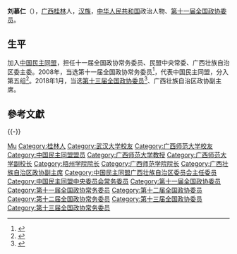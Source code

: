 '''刘慕仁'''（{{bd|1963年|8月||catIdx=Liu刘}}），[[广西|广西]][[桂林|桂林]]人，[[汉族|汉族]]，[[中华人民共和国|中华人民共和国]]政治人物、[[第十一届全国政协委员|第十一届全国政协委员]]。

== 生平 ==
加入[[中国民主同盟|中国民主同盟]]，担任十一届全国政协常务委员、民盟中央常委、广西壮族自治区委主委。2008年，当选第十一届全国政协常务委员<ref>{{cite news|title=第十一届全国政协委员名单|url=http://www.indaa.com.cn/zt/2009qglh/zxzs/200903/t20090303_127573.html|accessdate=2013-04-09|newspaper=新华社北京1月25日电 中国人民政治协商会议第十一届全国委员会委员名单(共2237人，2008年1月25日政协第十届全国委员会常务委员会第二十次会议通过)|date=2008年1月25日|deadurl=yes|archiveurl=https://web.archive.org/web/20130928014403/http://www.indaa.com.cn/zt/2009qglh/zxzs/200903/t20090303_127573.html|archivedate=2013年9月28日}}</ref>，代表中国民主同盟，分入第五组<ref>{{cite news|title=全国政协信息-刘慕仁|url=http://www.cppcc.gov.cn/CMS/wylibary/showJcwyxtInfoWylibary.action?tabJcwyxt.guid=11W0001670&wytype=wjwy|accessdate=2013-04-11|newspaper=全国政协委员会|archive-date=2018-01-27|archive-url=https://web.archive.org/web/20180127083955/http://www.cppcc.gov.cn/CMS/wylibary/showJcwyxtInfoWylibary.action?tabJcwyxt.guid=11W0001670&wytype=wjwy|dead-url=no}}</ref>。2018年1月，当选[[中国人民政治协商会议第十三届全国委员会委员名单|第十三届全国政协委员]]<ref>{{Cite web|url=http://sports.163.com/18/0126/06/D92BRKK400051C89.html|title=中国人民政治协商会议第十三届全国委员会委员名单|accessdate=2018-01-26|last=|work=网易|archive-url=https://web.archive.org/web/20180127143232/http://sports.163.com/18/0126/06/D92BRKK400051C89.html|archive-date=2018-01-27|dead-url=yes}}</ref>、广西壮族自治区政协副主席。

== 參考文獻 ==
{{reflist}}

{{-}}
{{start box}}
{{s-ppo|{{PRC}}[[民主党派|民主党派]]}}
{{s-before|[[梁超然|梁超然]]}}
{{s-title|[[中国民主同盟广西壮族自治区委员会|中国民主同盟广西壮族自治区委员会]]主任委员|2007年5月－2022年6月}}
{{s-after|[[邓长球|邓长球]]}}
{{s-edu}}
{{s-before|[[于瑮|于瑮]]}}
{{s-title|[[广西师范学院|广西师范学院]]院长|2008年6月－2013年9月}}
{{s-after|[[李丰生|李丰生]]}}
{{s-new}}
{{s-title|[[梧州学院|梧州学院]]院长|2006年－2008年}}
{{s-after|[[李丰生|李丰生]]}}
{{end box}}
{{广西壮族自治区领导人}}
{{Navboxes
| title  = 刘慕仁在[[中国民主同盟|中国民主同盟]]的职务
| list1  =
{{中国民主同盟第十届中央委员会}}
{{中国民主同盟第十一届中央委员会}}
{{中国民主同盟第十二届中央委员会}}
}}

{{Authority control}}
{{DEFAULTSORT:Liu刘}}
[[Category:刘姓|Mu]]
[[Category:桂林人|Category:桂林人]]
[[Category:武汉大学校友|Category:武汉大学校友]]
[[Category:广西师范大学校友|Category:广西师范大学校友]]
[[Category:中国民主同盟盟员|Category:中国民主同盟盟员]]
[[Category:广西师范大学教授|Category:广西师范大学教授]]
[[Category:广西师范大学副校长|Category:广西师范大学副校长]]
[[Category:梧州学院院长|Category:梧州学院院长]]
[[Category:广西师范学院院长|Category:广西师范学院院长]]
[[Category:广西壮族自治区政协副主席|Category:广西壮族自治区政协副主席]]
[[Category:中国民主同盟广西壮族自治区委员会主任委员|Category:中国民主同盟广西壮族自治区委员会主任委员]]
[[Category:中国民主同盟中央委员会常务委员|Category:中国民主同盟中央委员会常务委员]]
[[Category:第十一届全国政协委员|Category:第十一届全国政协委员]]
[[Category:第十一届全国政协常务委员|Category:第十一届全国政协常务委员]]
[[Category:第十二届全国政协委员|Category:第十二届全国政协委员]]
[[Category:第十二届全国政协常务委员|Category:第十二届全国政协常务委员]]
[[Category:第十三届全国政协委员|Category:第十三届全国政协委员]]
[[Category:第十三届全国政协常务委员|Category:第十三届全国政协常务委员]]